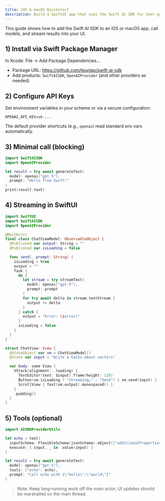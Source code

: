```yaml
---
title: iOS & macOS Quickstart
description: Build a SwiftUI app that uses the Swift AI SDK for text generation and streaming.
---
```


This guide shows how to add the Swift AI SDK to an iOS or macOS app, call models, and stream results into your UI.

## 1) Install via Swift Package Manager

In Xcode: File → Add Package Dependencies…

- Package URL: https://github.com/teunlao/swift-ai-sdk
- Add products: `SwiftAISDK`, `OpenAIProvider` (and other providers as needed)

## 2) Configure API Keys

Set environment variables in your scheme or via a secure configuration:

```text
OPENAI_API_KEY=sk-...
```

The default provider shortcuts (e.g., `openai`) read standard env vars automatically.

## 3) Minimal call (blocking)

```swift
import SwiftAISDK
import OpenAIProvider

let result = try await generateText(
  model: openai("gpt-5"),
  prompt: "Hello from Swift!"
)
print(result.text)
```

## 4) Streaming in SwiftUI

```swift
import SwiftUI
import SwiftAISDK
import OpenAIProvider

@MainActor
final class ChatViewModel: ObservableObject {
  @Published var output: String = ""
  @Published var isLoading = false

  func send(_ prompt: String) {
    isLoading = true
    output = ""
    Task {
      do {
        let stream = try streamText(
          model: openai("gpt-5"),
          prompt: prompt
        )
        for try await delta in stream.textStream {
          output += delta
        }
      } catch {
        output = "Error: \(error)"
      }
      isLoading = false
    }
  }
}

struct ChatView: View {
  @StateObject var vm = ChatViewModel()
  @State var input = "Write a haiku about vectors"

  var body: some View {
    VStack(alignment: .leading) {
      TextEditor(text: $input).frame(height: 120)
      Button(vm.isLoading ? "Streaming…" : "Send") { vm.send(input) }
      ScrollView { Text(vm.output).monospaced() }
    }
    .padding()
  }
}
```

## 5) Tools (optional)

```swift
import AISDKProviderUtils

let echo = tool(
  inputSchema: FlexibleSchema(jsonSchema(.object(["additionalProperties": .bool(true)]))),
  execute: { input, _ in .value(input) }
)

let result = try await generateText(
  model: openai("gpt-5"),
  tools: ["echo": echo],
  prompt: "Call echo with {\"hello\":\"world\"}"
)
```

> Note: Keep long‑running work off the main actor; UI updates should be marshalled on the main thread.

